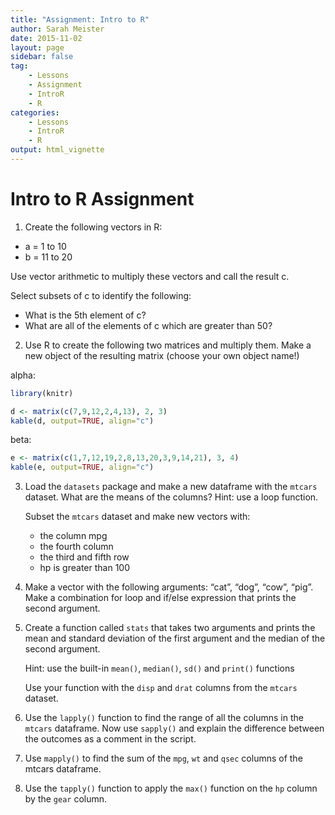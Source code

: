 ```yaml
---
title: "Assignment: Intro to R"
author: Sarah Meister
date: 2015-11-02
layout: page
sidebar: false
tag:
    - Lessons
    - Assignment
    - IntroR
    - R
categories:
    - Lessons
    - IntroR
    - R
output: html_vignette
---
```


# Intro to R Assignment #

1. Create the following vectors in R:
	
* a = 1 to 10
* b = 11 to 20

Use vector arithmetic to multiply these vectors and call the result c. 

Select subsets of c to identify the following:

* What is the 5th element of c?
* What are all of the elements of c which are greater than 50?

2. Use R to create the following two matrices and multiply them. Make a new object of the resulting matrix (choose your own object name!)

alpha: 

 ```r
 library(knitr)
 
d <- matrix(c(7,9,12,2,4,13), 2, 3)
kable(d, output=TRUE, align="c")
 ```
 
beta: 

 ```r
 
e <- matrix(c(1,7,12,19,2,8,13,20,3,9,14,21), 3, 4)
kable(e, output=TRUE, align="c")
```

3. Load the `datasets` package and make a new dataframe with the `mtcars` dataset. What are the means of the columns? Hint: use a loop function. 

    Subset the `mtcars` dataset and make new vectors with:

    * the column mpg
    * the fourth column
    * the third and fifth row
    * hp is greater than 100

4. Make a vector with the following arguments: "cat", "dog", "cow", "pig". Make a combination for loop and if/else expression that prints the second argument. 

5. Create a function called `stats` that takes two arguments and prints the mean and standard deviation of the first argument and the median of the second argument. 

    Hint: use the built-in `mean()`, `median()`, `sd()` and `print()` functions

    Use your function with the `disp` and `drat` columns from the `mtcars` dataset. 

6. Use the `lapply()` function to find the range of all the columns in the `mtcars` dataframe. Now use `sapply()` and explain the difference between the outcomes as a comment in the script.

7. Use `mapply()` to find the sum of the `mpg`, `wt` and `qsec` columns of the mtcars dataframe. 

8. Use the `tapply()` function to apply the `max()` function on the `hp` column by the `gear` column. 
